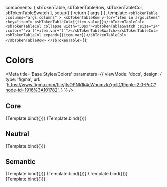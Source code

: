 
  components: { sbTokenTable, sbTokenTableRow, sbTokenTableCol, sbTokenTableSwatch },
  setup() {
    return {
      args
    }
  },
  template: `
    <sbTokenTable :columns="args.columns" >
      <sbTokenTableRow v-for="item in args.items" :key="item">
        <sbTokenTableCol>{{item.value}}</sbTokenTableCol>
        <sbTokenTableCol collapse width="50px"><sbTokenTableSwatch :size="24" :color="'var('+item.var+')'"></sbTokenTableSwatch></sbTokenTableCol>
        <sbTokenTableCol expand>{{item.var}}</sbTokenTableCol>
      </sbTokenTableRow>
    </sbTokenTable>
  `
});

# Colors

<Meta
  title='Base Styles/Colors'
  parameters={{
    viewMode: 'docs',
    design: {
      type: 'figma',
      url:
        'https://www.figma.com/file/jtsOPNk1k4cWnumzkZgclD/Ripple-2.0-PoC?node-id=1916%3A101782',
    }
  }}
/>

## Core

<Canvas columns={2}>
  <Story
    name="Primary"
    args={{
      columns: ['Primary'],
      items: getColorSwatches('clr.primary')
    }}
  >
    {Template.bind({})}
  </Story>
  <Story
    name="Accent"
    args={{
      columns: ['Accent'],
      items: getColorSwatches('clr.accent')
    }}
  >
    {Template.bind({})}
  </Story>
</Canvas>

## Neutral

<Canvas>
  <Story
    name="Neutral"
    args={{
      columns: ['Neutrals'],
      items: getColorSwatches('clr.neutral')
    }}
  >
    {Template.bind({})}
  </Story>
</Canvas>

## Semantic

<Canvas>
  <Story
    name="Info"
    args={{
      columns: ['Info'],
      items: [getColorSwatch('clr.information')]
    }}
  >
    {Template.bind({})}
  </Story>
  <Story
    name="Success"
    args={{
      columns: ['Success'],
      items: [getColorSwatch('clr.success')]
    }}
  >
    {Template.bind({})}
  </Story>
  <Story
    name="Warning"
    args={{
      columns: ['Warning'],
      items: [getColorSwatch('clr.warning')]
    }}
  >
    {Template.bind({})}
  </Story>
  <Story
    name="Error"
    args={{
      columns: ['Error'],
      items: [getColorSwatch('clr.error'), getColorSwatch('clr.error-alt')]
    }}
  >
    {Template.bind({})}
  </Story>
</Canvas>
